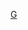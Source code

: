 {{Asbox
| image     = Gansu prfc map.png
| pix       = 30
| subject   = 
| qualifier = 關於[[甘肃行政区划]]
| category  = 甘肃行政区划小作品
| tempsort  = 
| name      = Template:甘肃行政区划小作品
}}<noinclude>
[[Category:中国各省行政区划小作品模板|G]]
[[Category:甘肃行政区划模板| ]]
</noinclude>